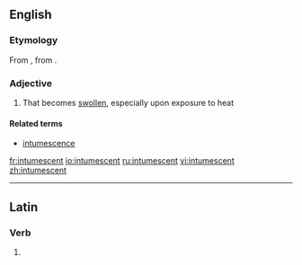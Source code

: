 ==English==
===Etymology===
From {{etyl|la|en}} {{term|intumesco|intumescō|rise, swell|lang=la}}, from {{term|tumesco|tumescō|become inflated|lang=la}}.

===Adjective===
{{en-adj}}

# That becomes [[swollen]], especially upon exposure to heat

====Related terms====
*[[intumescence]]

[[fr:intumescent]]
[[io:intumescent]]
[[ru:intumescent]]
[[vi:intumescent]]
[[zh:intumescent]]

----
==Latin==

===Verb===
{{la-verb-form|intumēscent}}

# {{conjugation of|intumesco|intumēscō|3|p|fut|act|ind|lang=la}}
{{count page|[[Wiktionary:Page count]]}}
{{rfc-auto}}